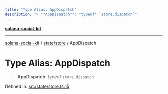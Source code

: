 ```yaml
---
title: "Type Alias: AppDispatch"
description: "> **AppDispatch**: *typeof* `store.dispatch`"
---
```


[**solana-social-kit**](../../../README.mdx)

***

[solana-social-kit](../../../README.mdx) / [state/store](../README.mdx) / AppDispatch

# Type Alias: AppDispatch

> **AppDispatch**: *typeof* `store.dispatch`

Defined in: [src/state/store.ts:15](https://github.com/SendArcade/solana-social-starter/blob/bd4b3556b8f469c27ebb06f4df65b3a36b43ba3b/src/state/store.ts#L15)
